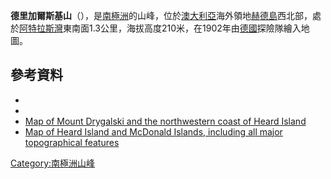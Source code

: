 {{coord|53|2|S|73|23|E|source:GNIS|display=title}}

'''德里加爾斯基山'''（{{lang-de|Mount Drygalski}}），是[[南極洲|南極洲]]的山峰，位於[[澳大利亞|澳大利亞]]海外領地[[赫德島|赫德島]]西北部，處於[[阿特拉斯灣|阿特拉斯灣]]東南面1.3公里，海拔高度210米，在1902年由[[德國|德國]]探險隊繪入地圖。

==參考資料==
* {{cite gnis | type = antarid | id = 4100| name = Drygalski, Mount| accessdate = 2012-01-31}}
* {{cite web |url=http://www.scribd.com/doc/36721395/Gna-GeographicNamesOfTheAntarctic1stEdition1981-djvu |work=Gna-GeographicNamesOfTheAntarctic1stEdition1981_djvu |title=Drygalski, Mount |page=576 |accessdate=2012-01-31 |archive-date=2013-10-15 |archive-url=https://web.archive.org/web/20131015093051/http://www.scribd.com/doc/36721395/Gna-GeographicNamesOfTheAntarctic1stEdition1981-djvu |dead-url=no }}
*[http://www.jstor.org/pss/521074 Map of Mount Drygalski and the northwestern coast of Heard Island]
*[http://www.heardisland.aq/__data/assets/pdf_file/0018/639/HIMI_general.pdf Map of Heard Island and McDonald Islands, including all major topographical features] {{Wayback|url=http://www.heardisland.aq/__data/assets/pdf_file/0018/639/HIMI_general.pdf |date=20140211194507 }}

{{Antarctica-geo-stub}}
[[Category:南極洲山峰|Category:南極洲山峰]]